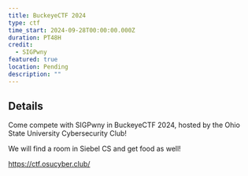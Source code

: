 ```yaml
---
title: BuckeyeCTF 2024
type: ctf
time_start: 2024-09-28T00:00:00.000Z
duration: PT48H
credit:
  - SIGPwny
featured: true
location: Pending
description: ""
---
```

## Details

Come compete with SIGPwny in BuckeyeCTF 2024, hosted by the Ohio State University Cybersecurity Club!

We will find a room in Siebel CS and get food as well!

https://ctf.osucyber.club/